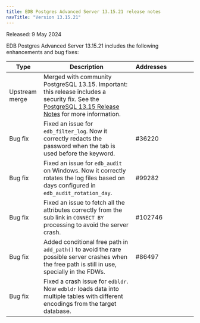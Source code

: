 ```yaml
---
title: EDB Postgres Advanced Server 13.15.21 release notes
navTitle: "Version 13.15.21"
---
```


Released: 9 May 2024

EDB Postgres Advanced Server 13.15.21 includes the following enhancements and bug fixes:

| Type           | Description                                                                                                                                                                                                                                             | Addresses&nbsp;&nbsp;&nbsp;&nbsp;&nbsp;&nbsp;&nbsp;&nbsp;&nbsp;&nbsp;&nbsp;&nbsp;&nbsp;&nbsp;&nbsp; |
|----------------|---------------------------------------------------------------------------------------------------------------------------------------------------------------------------------------------------------------------------------------------------------|-----------------------------------------------------------------------------------------------------|
| Upstream merge | Merged with community PostgreSQL 13.15. Important: this release includes a security fix. See the [PostgreSQL 13.15 Release Notes](https://www.postgresql.org/docs/release/14.15/) for more information. |  |
| Bug&nbsp;fix   | Fixed an issue for `edb_filter_log`. Now it correctly redacts the password when the tab is used before the keyword.                                                                                                                                     | #36220                                                                                              |
| Bug&nbsp;fix   | Fixed an issue for `edb_audit` on Windows. Now it correctly rotates the log files based on days configured in `edb_audit_rotation_day`.                                                                                                                 | #99282                                                                                              |
| Bug&nbsp;fix   | Fixed an issue to fetch all the attributes correctly from the sub link in `CONNECT BY` processing to avoid the server crash.                                                                                                                            | #102746                                                                                             |
| Bug&nbsp;fix   | Added conditional free path in `add_path()` to avoid the rare possible server crashes when the free path is still in use, specially in the FDWs.                                                                                                        | #86497                                                                                              |
| Bug&nbsp;fix   | Fixed a crash issue for `edbldr`. Now `edbldr` loads data into multiple tables with different encodings from the target database.                                                                                                                       |                                                                                                     |

